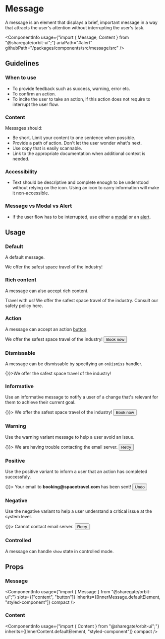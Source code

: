 
<Meta
    title="Components/Message"
    id="message"
/>

# Message

<Tagline>A message is an element that displays a brief, important message in a way that attracts the user's attention without interrupting the user's task.</Tagline>

<ComponentInfo
    usage={"import { Message, Content } from \"@sharegate/orbit-ui\";"}
    ariaPath="#alert"
    githubPath="/packages/components/src/message/src"
/>

## Guidelines

### When to use

- To provide feedback such as success, warning, error etc.
- To confirm an action.
- To incite the user to take an action, if this action does not require to interrupt the user flow.

### Content

Messages should:

- Be short. Limit your content to one sentence when possible.
- Provide a path of action. Don't let the user wonder what's next.
- Use copy that is easily scannable.
- Link to the appropriate documentation when additional context is needed.

### Accessibility

- Text should be descriptive and complete enough to be understood without relying on the icon. Using an icon to carry information will make it non-accessible.

### Message vs Modal vs Alert

- If the user flow has to be interrupted, use either a [modal](?path=/docs/modal--default-story) or an [alert](?path=/docs/alert--default-story).

## Usage

### Default

A default message.

<Preview>
    <Story name="default">
        <Message>We offer the safest space travel of the industry!</Message>
    </Story>
</Preview>

### Rich content

A message can also accept rich content.

<Preview>
    <Story name="rich content">
        <Message>
            <Content>
                <Heading>Travel with us!</Heading>
                We offer the safest space travel of the industry. Consult our safety policy <TextLink href="#">here</TextLink>.
            </Content>
        </Message>
    </Story>
</Preview>

### Action

A message can accept an action [button](?path=/docs/button--default-story).

<Preview>
    <Story name="action">
        <Message>
            <Content>We offer the safest space travel of the industry!</Content>
            <Button>Book now</Button>
        </Message>
    </Story>
</Preview>

### Dismissable

A message can be dismissable by specifying an `onDismiss` handler.

<Preview>
    <Story name="dismissable">
        <Message onDismiss={() => {}}>We offer the safest space travel of the industry!</Message>
    </Story>
</Preview>

### Informative

Use an informative message to notify a user of a change that's relevant for them to achieve their current goal.

<Preview>
    <Story name="informative">
        <Message variant="informative" onDismiss={() => {}}>
            <Content>We offer the safest space travel of the industry!</Content>
            <Button>Book now</Button>
        </Message>
    </Story>
</Preview>

### Warning

Use the warning variant message to help a user avoid an issue.

<Preview>
    <Story name="warning">
        <Message variant="warning" onDismiss={() => {}}>
            <Content>We are having trouble contacting the email server.</Content>
            <Button>Retry</Button>
        </Message>
    </Story>
</Preview>

### Positive

Use the positive variant to inform a user that an action has completed successfuly.

<Preview>
    <Story name="positive">
        <Message variant="positive" onDismiss={() => {}}>
            <Content>Your email to <strong>booking@spacetravel.com</strong> has been sent!</Content>
            <Button>Undo</Button>
        </Message>
    </Story>
</Preview>

### Negative

Use the negative variant to help a user understand a critical issue at the system level.

<Preview>
    <Story name="negative">
        <Message variant="negative" onDismiss={() => {}}>
            <Content>Cannot contact email server.</Content>
            <Button>Retry</Button>
        </Message>
    </Story>
</Preview>

### Controlled

A message can handle `show` state in controlled mode.

<Preview filePath="/message/docs/ControlledMessage" />

## Props

### Message

<ComponentInfo
    usage={"import { Message } from \"@sharegate/orbit-ui\";"}
    slots={["content", "button"]}
    inherits={[InnerMessage.defaultElement, "styled-component"]}
    compact
/>

<ArgsTable of={InnerMessage} sort="alpha" />

### Content

<ComponentInfo
    usage={"import { Content } from \"@sharegate/orbit-ui\";"}
    inherits={[InnerContent.defaultElement, "styled-component"]}
    compact
/>

<ArgsTable of={InnerContent} sort="alpha" />
